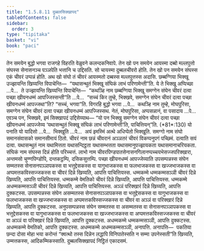 ```yaml
---
title: "1.5.8.11 दुब्बलसिक्खापद"
tableOfContents: false
sidebar:
  order: 3
type: "tipitaka"
basket: "vi"
book: "paci"
---
```



<DynamicBreadcrumb />

<Division number="484" book="paci">

<Paragraph number="1420" book="paci">
तेन समयेन बुद्धो भगवा राजगहे विहरति वेळुवने कलन्दकनिवापे. तेन खो पन समयेन आयस्मा दब्बो मल्लपुत्तो संघस्स सेनासनञ्च पञ्ञपेति भत्तानि च उद्दिसति. सो चायस्मा दुब्बलचीवरो होति. तेन खो पन समयेन संघस्स एकं चीवरं उप्पन्नं होति. अथ खो संघो तं चीवरं आयस्मतो दब्बस्स मल्लपुत्तस्स अदासि. छब्बग्गिया भिक्खू उज्झायन्ति खिय्यन्ति विपाचेन्ति—  “यथासन्थुतं भिक्खू संघिकं लाभं परिणामेन्ती”ति.
</Paragraph>

<Paragraph number="1421" book="paci">
ये ते भिक्खू अप्पिच्छा …पे…  ते उज्झायन्ति खिय्यन्ति विपाचेन्ति—  “कथञ्हि नाम छब्बग्गिया भिक्खू समग्गेन संघेन चीवरं दत्वा पच्छा खीयनधम्मं आपज्जिस्सन्ती”ति …पे…  “सच्चं किर तुम्हे, भिक्खवे, समग्गेन संघेन चीवरं दत्वा पच्छा खीयनधम्मं आपज्जथा”ति? “सच्चं, भगवा”ति. विगरहि बुद्धो भगवा …पे…  कथञ्हि नाम तुम्हे, मोघपुरिसा, समग्गेन संघेन चीवरं दत्वा पच्छा खीयनधम्मं आपज्जिस्सथ. नेतं, मोघपुरिसा, अप्पसन्नानं, वा पसादाय …पे…  एवञ्च पन, भिक्खवे, इमं सिक्खापदं उद्दिसेय्याथ—
</Paragraph>

</Division>
<Division number="485" book="paci">

<Paragraph number="1422" book="paci">
<Emphasis>“यो पन भिक्खु समग्गेन संघेन चीवरं दत्वा पच्छा खीयनधम्मं आपज्जेय्य ‘यथासन्थुतं भिक्खू संघिकं लाभं परिणामेन्ती’ति, पाचित्तियन्”</Emphasis>ति. (*81*:<Emphasis>130</Emphasis>)
</Paragraph>

</Division>
<Division number="486" book="paci">

<Paragraph number="1423" book="paci">
<Emphasis>यो पना</Emphasis>ति यो यादिसो …पे…  <Emphasis>भिक्खू</Emphasis>ति …पे…  अयं इमस्मिं अत्थे अधिप्पेतो भिक्खूति.
</Paragraph>

<Paragraph number="1424" book="paci">
<Emphasis>समग्गो</Emphasis> नाम संघो समानसंवासको समानसीमायं ठितो.
</Paragraph>

<Paragraph number="1425" book="paci">
<Emphasis>चीवरं</Emphasis> नाम छन्नं चीवरानं अञ्ञतरं चीवरं विकप्पनुपगं पच्छिमं.
</Paragraph>

<Paragraph number="1426" book="paci">
<Emphasis>दत्वा</Emphasis>ति सयं दत्वा.
</Paragraph>

<Paragraph number="1427" book="paci">
<Emphasis>यथासन्थुतं</Emphasis> नाम यथामित्तता यथासन्दिट्ठता यथासम्भत्तता यथासमानुपज्झायकता यथासमानाचरियकता.
</Paragraph>

<Paragraph number="1428" book="paci">
<Emphasis>संघिकं</Emphasis> नाम संघस्स दिन्नं होति परिच्चत्तं.
</Paragraph>

<Paragraph number="1429" book="paci">
<Emphasis>लाभो</Emphasis> नाम चीवरपिण्डपातसेनासनगिलानप्पच्चयभेसज्जपरिक्खारा, अन्तमसो चुण्णपिण्डोपि, दन्तकट्ठम्पि, दसिकसुत्तम्पि.
</Paragraph>

<Paragraph number="1430" book="paci">
<Emphasis>पच्छा खीयनधम्मं आपज्जेय्या</Emphasis>ति उपसम्पन्नस्स संघेन सम्मतस्स सेनासनपञ्ञापकस्स वा भत्तुद्देसकस्स वा यागुभाजकस्स वा फलभाजकस्स वा खज्जभाजकस्स वा अप्पमत्तकविस्सज्जकस्स वा चीवरं दिन्ने खिय्यति, आपत्ति पाचित्तियस्स.
</Paragraph>

</Division>
<Division number="487" book="paci">

<Paragraph number="1431" book="paci">
धम्मकम्मे धम्मकम्मसञ्ञी चीवरं दिन्ने खिय्यति, आपत्ति पाचित्तियस्स. धम्मकम्मे वेमतिको चीवरं दिन्ने खिय्यति, आपत्ति पाचित्तियस्स. धम्मकम्मे अधम्मकम्मसञ्ञी चीवरं दिन्ने खिय्यति, आपत्ति पाचित्तियस्स.
</Paragraph>

<Paragraph number="1432" book="paci">
अञ्ञं परिक्खारं दिन्ने खिय्यति, आपत्ति दुक्कटस्स. उपसम्पन्नस्स संघेन असम्मतस्स सेनासनपञ्ञापकस्स वा भत्तुद्देसकस्स वा यागुभाजकस्स वा फलभाजकस्स वा खज्जभाजकस्स वा अप्पमत्तकविस्सज्जकस्स वा चीवरं वा अञ्ञं वा परिक्खारं दिन्ने खिय्यति, आपत्ति दुक्कटस्स. अनुपसम्पन्नस्स संघेन सम्मतस्स वा असम्मतस्स वा सेनासनपञ्ञापकस्स वा भत्तुद्देसकस्स वा यागुभाजकस्स वा फलभाजकस्स वा खज्जभाजकस्स वा अप्पमत्तकविस्सज्जकस्स वा चीवरं वा अञ्ञं वा परिक्खारं दिन्ने खिय्यति, आपत्ति दुक्कटस्स. अधम्मकम्मे धम्मकम्मसञ्ञी, आपत्ति दुक्कटस्स. अधम्मकम्मे वेमतिको, आपत्ति दुक्कटस्स. अधम्मकम्मे अधम्मकम्मसञ्ञी, अनापत्ति.
</Paragraph>

</Division>
<Division number="488" book="paci">

<Paragraph number="1433" book="paci">
अनापत्ति—  पकतिया छन्दा दोसा मोहा भया करोन्तं “क्वत्थो तस्स दिन्नेन लद्धापि विनिपातेस्सति न सम्मा उपनेस्सती”ति खिय्यति, उम्मत्तकस्स, आदिकम्मिकस्साति.

</Paragraph>
</Division>

<Paragraph number="1434" type="center" book="paci">
दुब्बलसिक्खापदं निट्ठितं एकादसमं.
</Paragraph>